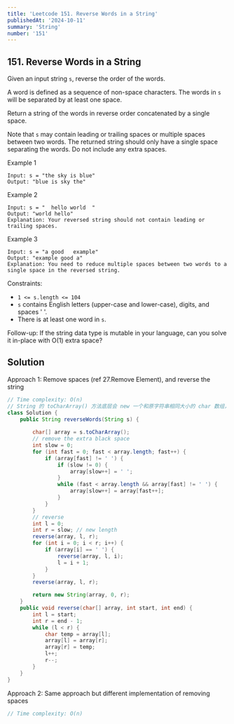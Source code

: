```yaml
---
title: 'Leetcode 151. Reverse Words in a String'
publishedAt: '2024-10-11'
summary: 'String'
number: '151'
---
```


## 151. Reverse Words in a String

Given an input string `s`, reverse the order of the words.

A word is defined as a sequence of non-space characters. The words in `s` will be separated by at least one space.

Return a string of the words in reverse order concatenated by a single space.

Note that `s` may contain leading or trailing spaces or multiple spaces between two words. The returned string should only have a single space separating the words. Do not include any extra spaces.

Example 1
`````
Input: s = "the sky is blue"
Output: "blue is sky the"
`````

Example 2
`````
Input: s = "  hello world  "
Output: "world hello"
Explanation: Your reversed string should not contain leading or trailing spaces.
`````

Example 3
`````
Input: s = "a good   example"
Output: "example good a"
Explanation: You need to reduce multiple spaces between two words to a single space in the reversed string.
`````

Constraints:

- `1 <= s.length <= 104`
- `s` contains English letters (upper-case and lower-case), digits, and spaces ' '.
- There is at least one word in `s`.

Follow-up: If the string data type is mutable in your language, can you solve it in-place with O(1) extra space?

## Solution
Approach 1: Remove spaces (ref 27.Remove Element), and reverse the string
````JAVA
// Time complexity: O(n)
// String 的 toCharArray() 方法底层会 new 一个和原字符串相同大小的 char 数组，空间复杂度：O(n)
class Solution {
    public String reverseWords(String s) {
        
        char[] array = s.toCharArray();
        // remove the extra black space
        int slow = 0;
        for (int fast = 0; fast < array.length; fast++) {
            if (array[fast] != ' ') {
                if (slow != 0) {
                    array[slow++] = ' ';
                }
                while (fast < array.length && array[fast] != ' ') {
                    array[slow++] = array[fast++];
                }
            }
        }
        // reverse
        int l = 0;
        int r = slow; // new length
        reverse(array, l, r);
        for (int i = 0; i < r; i++) {
            if (array[i] == ' ') {
                reverse(array, l, i);
                l = i + 1;
            }
        }
        reverse(array, l, r);

        return new String(array, 0, r);
    }
    public void reverse(char[] array, int start, int end) {
        int l = start;
        int r = end - 1;
        while (l < r) {
            char temp = array[l];
            array[l] = array[r];
            array[r] = temp;
            l++;
            r--;
        }
    }
}
````

Approach 2: Same approach but different implementation of removing spaces
````JAVA
// Time complexity: O(n)
````